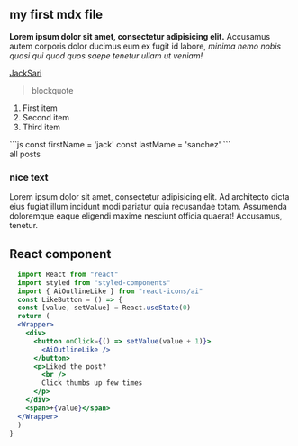 

<section className="mdx-page">


## my first mdx file

**Lorem ipsum dolor sit amet, consectetur adipisicing elit.** Accusamus autem corporis dolor ducimus eum ex fugit id labore, _minima nemo nobis quasi qui quod quos saepe tenetur ullam ut veniam!_


[JackSari](https://jacksari.com)

> blockquote

1. First item
2. Second item
3. Third item

<div className="code">
```js
const firstName = 'jack'
const lastMame = 'sanchez'
```
</div>

  <Link to="/posts" className="btn center-btn">all posts</Link>

<div className="nice-text">
  <h3>nice text</h3>
  <FiInfo className="nice-text-icon"/>
  Lorem ipsum dolor sit amet, consectetur adipisicing elit. Ad architecto dicta eius fugiat illum incidunt modi pariatur quia recusandae totam. Assumenda doloremque eaque eligendi maxime nesciunt officia quaerat! Accusamus, tenetur.
</div>

<h2>React component</h2>
  <Counter/>

```jsx
  import React from "react"
  import styled from "styled-components"
  import { AiOutlineLike } from "react-icons/ai"
  const LikeButton = () => {
  const [value, setValue] = React.useState(0)
  return (
  <Wrapper>
    <div>
      <button onClick={() => setValue(value + 1)}>
        <AiOutlineLike />
      </button>
      <p>Liked the post?
        <br />
        Click thumbs up few times
      </p>
    </div>
    <span>+{value}</span>
  </Wrapper>
  )
}
```

<LikeButton/>
</section>
